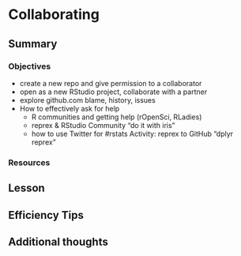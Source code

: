 # Collaborating {#collaborating}

## Summary

### Objectives

- create a new repo and give permission to a collaborator
- open as a new RStudio project, collaborate with a partner 
- explore github.com blame, history, issues
- How to effectively ask for help
  - R communities and getting help (rOpenSci, RLadies)
  - reprex & RStudio Community "do it with iris"
  - how to use Twitter for #rstats
Activity: reprex to GitHub "dplyr reprex"  
  

### Resources


## Lesson


## Efficiency Tips


## Additional thoughts


